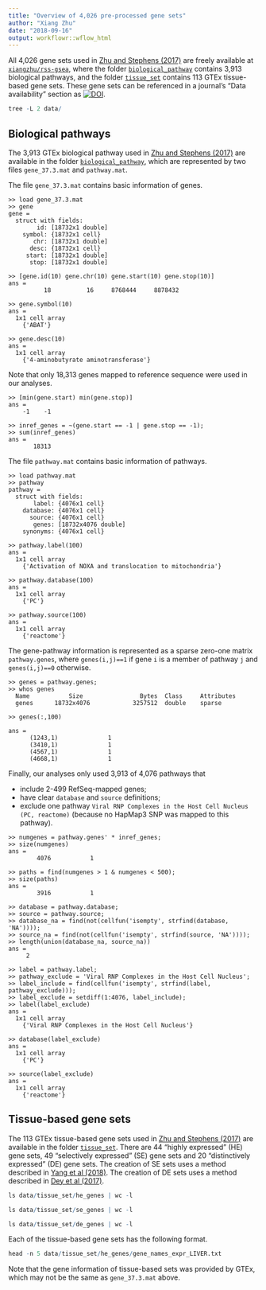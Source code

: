 ```yaml
---
title: "Overview of 4,026 pre-processed gene sets"
author: "Xiang Zhu"
date: "2018-09-16"
output: workflowr::wflow_html
---
```


[Zhu and Stephens (2017)]: https://doi.org/10.1101/160770
[`xiangzhu/rss-gsea`]: https://github.com/xiangzhu/rss-gsea/tree/master/data
[`biological_pathway`]: https://github.com/xiangzhu/rss-gsea/tree/master/data/biological_pathway
[`tissue_set`]: https://github.com/xiangzhu/rss-gsea/tree/master/data/tissue_set
[zenodo-geneset]: https://zenodo.org/badge/latestdoi/55633948

All 4,026 gene sets used in [Zhu and Stephens (2017)][] are freely available at [`xiangzhu/rss-gsea`],
where the folder [`biological_pathway`](https://github.com/xiangzhu/rss-gsea/tree/master/data/biological_pathway)
contains 3,913 biological pathways,
and the folder [`tissue_set`](https://github.com/xiangzhu/rss-gsea/tree/master/data/tissue_set)
contains 113 GTEx tissue-based gene sets.
These gene sets can be referenced in a journal's "Data availability" section
as [![DOI](https://zenodo.org/badge/55633948.svg)][zenodo-geneset].

```r
tree -L 2 data/
```

## Biological pathways

The 3,913 GTEx biological pathway used in [Zhu and Stephens (2017)][]
are available in the folder [`biological_pathway`][],
which are represented by two files `gene_37.3.mat` and `pathway.mat`.

The file `gene_37.3.mat` contains basic information of genes.

```
>> load gene_37.3.mat
>> gene
gene =
  struct with fields:
        id: [18732x1 double]
    symbol: {18732x1 cell}
       chr: [18732x1 double]
      desc: {18732x1 cell}
     start: [18732x1 double]
      stop: [18732x1 double]

>> [gene.id(10) gene.chr(10) gene.start(10) gene.stop(10)]
ans =
          18          16     8768444     8878432

>> gene.symbol(10)
ans =
  1x1 cell array
    {'ABAT'}

>> gene.desc(10)
ans =
  1x1 cell array
    {'4-aminobutyrate aminotransferase'}
```

Note that only 18,313 genes mapped to reference sequence were used in our analyses.

```
>> [min(gene.start) min(gene.stop)]
ans =
    -1    -1

>> inref_genes = ~(gene.start == -1 | gene.stop == -1);
>> sum(inref_genes)
ans =
       18313
```

The file `pathway.mat` contains basic information of pathways.

```
>> load pathway.mat
>> pathway
pathway =
  struct with fields:
       label: {4076x1 cell}
    database: {4076x1 cell}
      source: {4076x1 cell}
       genes: [18732x4076 double]
    synonyms: {4076x1 cell}

>> pathway.label(100)
ans =
  1x1 cell array
    {'Activation of NOXA and translocation to mitochondria'}

>> pathway.database(100)
ans =
  1x1 cell array
    {'PC'}

>> pathway.source(100)
ans =
  1x1 cell array
    {'reactome'}
```

The gene-pathway information is represented as a sparse zero-one matrix `pathway.genes`,
where `genes(i,j)==1` if gene `i` is a member of pathway `j` and `genes(i,j)==0` otherwise. 

```
>> genes = pathway.genes;
>> whos genes
  Name           Size                Bytes  Class     Attributes
  genes      18732x4076            3257512  double    sparse

>> genes(:,100)

ans =
      (1243,1)              1
      (3410,1)              1
      (4567,1)              1
      (4668,1)              1  
```

Finally, our analyses only used 3,913 of 4,076 pathways that 

- include 2-499 RefSeq-mapped genes;
- have clear `database` and `source` definitions;
- exclude one pathway `Viral RNP Complexes in the Host Cell Nucleus (PC, reactome)` (because no HapMap3 SNP was mapped to this pathway).

```
>> numgenes = pathway.genes' * inref_genes;
>> size(numgenes)
ans =
        4076           1

>> paths = find(numgenes > 1 & numgenes < 500);
>> size(paths)
ans =
        3916           1

>> database = pathway.database;
>> source = pathway.source;
>> database_na = find(not(cellfun('isempty', strfind(database, 'NA'))));
>> source_na = find(not(cellfun('isempty', strfind(source, 'NA'))));
>> length(union(database_na, source_na))
ans =
     2

>> label = pathway.label;
>> pathway_exclude = 'Viral RNP Complexes in the Host Cell Nucleus';
>> label_include = find(cellfun('isempty', strfind(label, pathway_exclude)));
>> label_exclude = setdiff(1:4076, label_include);
>> label(label_exclude)
ans =
  1x1 cell array
    {'Viral RNP Complexes in the Host Cell Nucleus'}

>> database(label_exclude)
ans =
  1x1 cell array
    {'PC'}

>> source(label_exclude)
ans =
  1x1 cell array
    {'reactome'}
```

## Tissue-based gene sets

The 113 GTEx tissue-based gene sets used in [Zhu and Stephens (2017)][]
are available in the folder [`tissue_set`][].
There are 44 "highly expressed" (HE) gene sets, 49 "selectively expressed" (SE) gene sets
and 20 "distinctively expressed" (DE) gene sets.
The creation of SE sets uses a method described in [Yang et al (2018)](https://doi.org/10.1101/311563).
The creation of DE sets uses a method described in [Dey et al (2017)](https://www.ncbi.nlm.nih.gov/pubmed/28333934).

```r
ls data/tissue_set/he_genes | wc -l
```

```r
ls data/tissue_set/se_genes | wc -l
```

```r
ls data/tissue_set/de_genes | wc -l
```

Each of the tissue-based gene sets has the following format.

```r
head -n 5 data/tissue_set/he_genes/gene_names_expr_LIVER.txt
```

Note that the gene information of tissue-based sets was provided by GTEx,
which may not be the same as `gene_37.3.mat` above.

